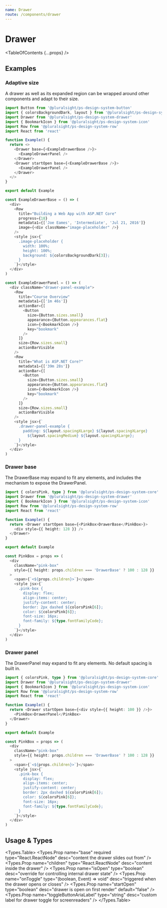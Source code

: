 ```yaml
---
name: Drawer
route: /components/drawer
---
```



# Drawer

<TableOfContents {...props} />

## Examples

### Adaptive size

A drawer as well as its expanded region can be wrapped around other components and adapt to their size.
      

```typescript
import Button from '@pluralsight/ps-design-system-button'
import { colorsBackgroundDark, layout } from '@pluralsight/ps-design-system-core'
import Drawer from '@pluralsight/ps-design-system-drawer'
import { BookmarkIcon } from '@pluralsight/ps-design-system-icon'
import Row from '@pluralsight/ps-design-system-row'
import React from 'react'

function Example() {
  return <>
    <Drawer base={<ExampleDrawerBase />}>
      <ExampleDrawerPanel />
    </Drawer>
    <Drawer startOpen base={<ExampleDrawerBase />}>
      <ExampleDrawerPanel />
    </Drawer>
  </>
}

export default Example

const ExampleDrawerBase = () => (
  <div>
    <Row
      title="Building a Web App with ASP.NET Core"
      progress={18}
      metadata1={['Joe Eames', 'Intermediate', 'Jul 21, 2016']}
      image={<div className="image-placeholder" />}
    />
    <style jsx>{`
      .image-placeholder {
        width: 100%;
        height: 100%;
        background: ${colorsBackgroundDark[3]};
      }
    `}</style>
  </div>
)

const ExampleDrawerPanel = () => (
  <div className="drawer-panel-example">
    <Row
      title="Course Overview"
      metadata1={['1m 46s']}
      actionBar={[
        <Button
          size={Button.sizes.small}
          appearance={Button.appearances.flat}
          icon={<BookmarkIcon />}
          key="bookmark"
        />
      ]}
      size={Row.sizes.small}
      actionBarVisible
    />
    <Row
      title="What is ASP.NET Core?"
      metadata1={['39m 28s']}
      actionBar={[
        <Button
          size={Button.sizes.small}
          appearance={Button.appearances.flat}
          icon={<BookmarkIcon />}
          key="bookmark"
        />
      ]}
      size={Row.sizes.small}
      actionBarVisible
    />
    <style jsx>{`
      .drawer-panel-example {
        padding: ${layout.spacingXLarge} ${layout.spacingXLarge}
          ${layout.spacingMedium} ${layout.spacingXLarge};
      }
    `}</style>
  </div>
)
```

### Drawer base

The DrawerBase may expand to fit any elements, and includes the mechanism to expose the DrawerPanel.

```typescript
import { colorsPink, type } from '@pluralsight/ps-design-system-core'
import Drawer from '@pluralsight/ps-design-system-drawer'
import { BookmarkIcon } from '@pluralsight/ps-design-system-icon'
import Row from '@pluralsight/ps-design-system-row'
import React from 'react'

function Example() {
  return <Drawer startOpen base={<PinkBox>DrawerBase</PinkBox>}>
    <div style={{ height: 128 }} />
  </Drawer>
}

export default Example

const PinkBox = props => (
  <div
    className="pink-box"
    style={{ height: props.children === 'DrawerBase' ? 100 : 128 }}
  >
    <span>{`<${props.children}>`}</span>
    <style jsx>{`
      .pink-box {
        display: flex;
        align-items: center;
        justify-content: center;
        border: 2px dashed ${colorsPink[6]};
        color: ${colorsPink[6]};
        font-size: 16px;
        font-family: ${type.fontFamilyCode};
      }
    `}</style>
  </div>
)
```

### Drawer panel

The DrawerPanel may expand to fit any elements. No default spacing is built in.
      
```typescript
import { colorsPink, type } from '@pluralsight/ps-design-system-core'
import Drawer from '@pluralsight/ps-design-system-drawer'
import { BookmarkIcon } from '@pluralsight/ps-design-system-icon'
import Row from '@pluralsight/ps-design-system-row'
import React from 'react'

function Example() {
  return <Drawer startOpen base={<div style={{ height: 100 }} />}>
    <PinkBox>DrawerPanel</PinkBox>
  </Drawer>
}

export default Example

const PinkBox = props => (
  <div
    className="pink-box"
    style={{ height: props.children === 'DrawerBase' ? 100 : 128 }}
  >
    <span>{`<${props.children}>`}</span>
    <style jsx>{`
      .pink-box {
        display: flex;
        align-items: center;
        justify-content: center;
        border: 2px dashed ${colorsPink[6]};
        color: ${colorsPink[6]};
        font-size: 16px;
        font-family: ${type.fontFamilyCode};
      }
    `}</style>
  </div>
)
```


## Usage & Types

<Usage install="npm install @pluralsight/ps-design-system-drawer"
  import="import Drawer from '@pluralsight/ps-design-system-drawer'"
  packageName="drawer"
  />

<Types.Table>
  <Types.Prop name="base" required type="React.ReactNode" desc="content the drawer slides out from" />
  <Types.Prop name="children" type="React.ReactNode" desc="content inside the drawer" />
  <Types.Prop name="isOpen" type="boolean" desc="override for controlling internal drawer state" />
  <Types.Prop name="onToggle" type="(boolean, Event) => void" desc="triggered when the drawer opens or closes" />
  <Types.Prop name="startOpen" type="boolean" desc="drawer is open on first render" default="false" />
  <Types.Prop name="toggleButtonAriaLabel" type="string" desc="custom label for drawer toggle for screenreaders" />
</Types.Table>

